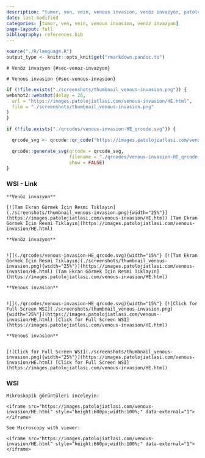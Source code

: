 ```yaml
---
description: "tumor, ven, vein, venous invasion, venöz invazyon, patoloji, atlas, pathology, whole slide image, virtual microscopy, virtual microscope, sanal mikroskop"
date: last-modified
categories: [tumor, ven, vein, venous invasion, venöz invazyon]
page-layout: full
bibliography: references.bib
---
```


```r
source("./R/language.R")
output_type <- knitr::opts_knit$get("rmarkdown.pandoc.to")
```


```asis
# Venöz invazyon {#sec-venoz-invazyon} 
```

```asis
# Venous invasion {#sec-venous-invasion} 
```


```r
if (!file.exists("./screenshots/thumbnail_venous-invasion.png")) {
webshot2::webshot(delay = 20,
  url = "https://images.patolojiatlasi.com/venous-invasion/HE.html",
  file = "./screenshots/thumbnail_venous-invasion.png"
)
}
```



```r
if (!file.exists("./qrcodes/venous-invasion-HE_qrcode.svg")) {

  qrcode_svg <- qrcode::qr_code("https://images.patolojiatlasi.com/venous-invasion/HE.html")

  qrcode::generate_svg(qrcode = qrcode_svg,
                       filename = "./qrcodes/venous-invasion-HE_qrcode.svg",
                       show = FALSE)
}
```




::::: panel-tabset


### WSI - Link


:::: {.content-hidden when-format="pdf"}


```asis

**Venöz invazyon**

[![Tam Ekran Görmek İçin Resmi Tıklayın](./screenshots/thumbnail_venous-invasion.png){width="25%"}](https://images.patolojiatlasi.com/venous-invasion/HE.html) [Tam Ekran Görmek İçin Resmi Tıklayın](https://images.patolojiatlasi.com/venous-invasion/HE.html)

```




::::





:::: {.content-visible when-format="pdf"}



```asis

**Venöz invazyon**


![](./qrcodes/venous-invasion-HE_qrcode.svg){width="15%"} [![Tam Ekran Görmek İçin Resmi Tıklayın](./screenshots/thumbnail_venous-invasion.png){width="25%"}](https://images.patolojiatlasi.com/venous-invasion/HE.html) [Tam Ekran Görmek İçin Resmi Tıklayın](https://images.patolojiatlasi.com/venous-invasion/HE.html)

```




::::



:::: {.content-hidden when-format="pdf"}


```asis

**Venous invasion**


![](./qrcodes/venous-invasion-HE_qrcode.svg){width="15%"} [![Click for Full Screen WSI](./screenshots/thumbnail_venous-invasion.png){width="25%"}](https://images.patolojiatlasi.com/venous-invasion/HE.html) [Click for Full Screen WSI](https://images.patolojiatlasi.com/venous-invasion/HE.html)

```





::::





:::: {.content-visible when-format="pdf"}



```asis

**Venous invasion**


[![Click for Full Screen WSI](./screenshots/thumbnail_venous-invasion.png){width="25%"}](https://images.patolojiatlasi.com/venous-invasion/HE.html) [Click for Full Screen WSI](https://images.patolojiatlasi.com/venous-invasion/HE.html)

```





::::


### WSI



```asis

Mikroskopik görüntüleri inceleyin:

<iframe src="https://images.patolojiatlasi.com/venous-invasion/HE.html" style="height:600px;width:100%;" data-external="1"></iframe>

```





```asis

See Microscopy with viewer: 

<iframe src="https://images.patolojiatlasi.com/venous-invasion/HE.html" style="height:600px;width:100%;" data-external="1"></iframe>

```


:::::

